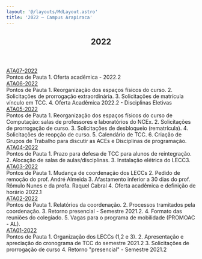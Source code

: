 ```yaml
---
layout: '@/layouts/MdLayout.astro'
title: '2022 — Campus Arapiraca'
---
```



<span></span>
<article id="content">
<header>

<h1>
         2022
        </h1>


</header>
<div id="viewlet-above-content-body">
</div>
<div id="content-core">
<div class="row">
<div class="col-lg-6 col-md-6 descriptionView">
<div class="descriptionItem">
<div class="title">
<a href="/cpt/documentos/atas-do-colegiado-e-nde/colegiado/2022/copy6_of_ata_01_2022.pdf/view">
             ATA07-2022
            </a>
</div>
<div class="description">
            Pontos de Pauta  1. Oferta acadêmica - 2022.2
           </div>
</div>
</div>
<div class="col-lg-6 col-md-6 descriptionView">
<div class="descriptionItem">
<div class="title">
<a href="/cpt/documentos/atas-do-colegiado-e-nde/colegiado/2022/copy5_of_ata_01_2022.pdf/view">
             ATA06-2022
            </a>
</div>
<div class="description">
            Pontos de Pauta 1.	Reorganização dos espaços físicos do curso.  2.	Solicitações de prorrogação extraordinária.  3.	Solicitações de matrícula vínculo em TCC.  4.	Oferta Acadêmica 2022.2 - Disciplinas Eletivas
           </div>
</div>
</div>
<div class="col-lg-6 col-md-6 descriptionView">
<div class="descriptionItem">
<div class="title">
<a href="/cpt/documentos/atas-do-colegiado-e-nde/colegiado/2022/copy4_of_ata_01_2022.pdf/view">
             ATA05-2022
            </a>
</div>
<div class="description">
            Pontos de Pauta 1.	Reorganização dos espaços físicos do curso de Computação: salas de professores e laboratórios do NCEx. 2.	Solicitações de prorrogação de curso. 3.	Solicitações de desbloqueio (rematrícula). 4.	Solicitações de reopção de curso. 5.	Calendário de TCC. 6.	Criação de Grupos de Trabalho para discutir as ACEs e Disciplinas de programação.
           </div>
</div>
</div>
<div class="col-lg-6 col-md-6 descriptionView">
<div class="descriptionItem">
<div class="title">
<a href="/cpt/documentos/atas-do-colegiado-e-nde/colegiado/2022/copy3_of_ata_01_2022.pdf/view">
             ATA04-2022
            </a>
</div>
<div class="description">
            Pontos de Pauta 1. Prazo para defesa de TCC para alunos de reintegração. 2. Alocação de salas de aulas/disciplinas. 3. Instalação elétrica do LECC3.
           </div>
</div>
</div>
<div class="col-lg-6 col-md-6 descriptionView">
<div class="descriptionItem">
<div class="title">
<a href="/cpt/documentos/atas-do-colegiado-e-nde/colegiado/2022/copy2_of_ata_01_2022.pdf/view">
             ATA03-2022
            </a>
</div>
<div class="description">
            Pontos de Pauta 1.  Mudança de coordenação dos LECCs 2.  Pedido de remoção do prof. André Almeida  3.  Afastamento inferior a 30 dias do prof. Rômulo Nunes e da profa. Raquel Cabral 4.  Oferta acadêmica e definição de horário 2022.1
           </div>
</div>
</div>
<div class="col-lg-6 col-md-6 descriptionView">
<div class="descriptionItem">
<div class="title">
<a href="/cpt/documentos/atas-do-colegiado-e-nde/colegiado/2022/copy_of_ata_01_2022.pdf/view">
             ATA02-2022
            </a>
</div>
<div class="description">
            Pontos de Pauta 1. Relatórios da coordenação. 2. Processos tramitados pela coordenação. 3. Retorno presencial - Semestre 2021.2. 4. Formato das reuniões do colegiado. 5. Vagas para o programa de mobilidade (PROMOAC - AL).
           </div>
</div>
</div>
<div class="col-lg-6 col-md-6 descriptionView">
<div class="descriptionItem">
<div class="title">
<a href="/cpt/documentos/atas-do-colegiado-e-nde/colegiado/2022/ata_01_2022.pdf/view">
             ATA01-2022
            </a>
</div>
<div class="description">
            Pontos de Pauta 1. Organização dos LECCs (1,2 e 3). 2. Apresentação e apreciação do cronograma de TCC do semestre 2021.2 3. Solicitações de prorrogação de curso 4. Retorno "presencial" - Semestre 2021.2
           </div>
</div>
</div>
</div>

</div>
<div id="viewlet-below-content-body">
</div>
</article>